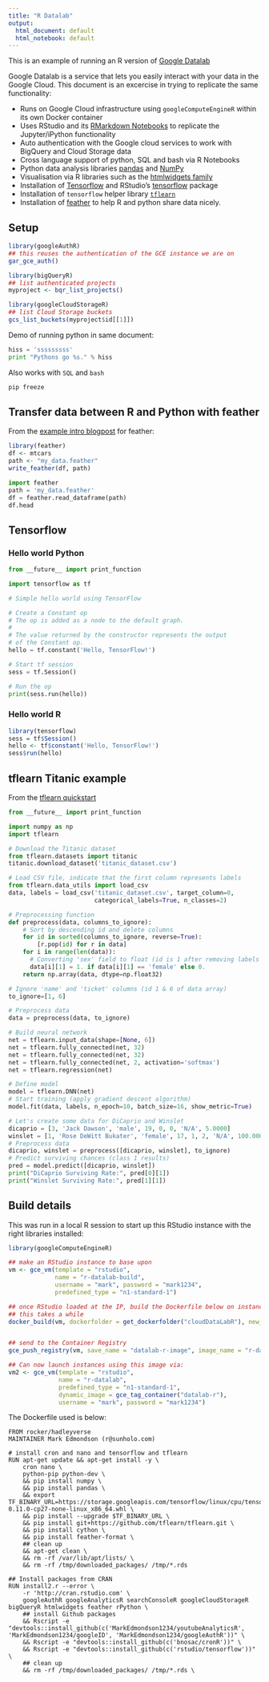 ```yaml
---
title: "R Datalab"
output:
  html_document: default
  html_notebook: default
---
```


This is an example of running an R version of [Google Datalab](https://cloud.google.com/datalab/)

Google Datalab is a service that lets you easily interact with your data in the Google Cloud.  This document is an excercise in trying to replicate the same functionality:

* Runs on Google Cloud infrastructure using `googleComputeEngineR` within its own Docker container
* Uses RStudio and its [RMarkdown Notebooks](http://rmarkdown.rstudio.com/r_notebooks.html) to replicate the Jupyter/iPython functionality
* Auto authentication with the Google cloud services to work with BigQuery and Cloud Storage data
* Cross language support of python, SQL and bash via R Notebooks
* Python data analysis libraries [pandas](http://pandas.pydata.org/) and [NumPy](http://www.numpy.org/)
* Visualisation via R libraries such as the [htmlwidgets family](http://gallery.htmlwidgets.org/)
* Installation of [Tensorflow](https://www.tensorflow.org) and RStudio's [tensorflow](https://rstudio.github.io/tensorflow/) package
* Installation of `tensorflow` helper library [`tflearn`](http://tflearn.org)
* Installation of [feather](https://blog.rstudio.org/2016/03/29/feather/) to help R and python share data nicely.

## Setup

```r
library(googleAuthR)
## this reuses the authentication of the GCE instance we are on
gar_gce_auth()

library(bigQueryR)
## list authenticated projects
myproject <- bqr_list_projects()

library(googleCloudStorageR)
## list Cloud Storage buckets
gcs_list_buckets(myproject$id[[1]])

```

Demo of running python in same document:

```python
hiss = 'sssssssss'
print "Pythons go %s." % hiss
```

Also works with `SQL` and `bash`

```bash
pip freeze
```

## Transfer data between R and Python with feather

From the [example intro blogpost](https://blog.rstudio.org/2016/03/29/feather/) for feather:

```r
library(feather)
df <- mtcars
path <- "my_data.feather"
write_feather(df, path)
```


```python
import feather
path = 'my_data.feather'
df = feather.read_dataframe(path)
df.head
```

## Tensorflow

### Hello world Python

```python
from __future__ import print_function

import tensorflow as tf

# Simple hello world using TensorFlow

# Create a Constant op
# The op is added as a node to the default graph.
#
# The value returned by the constructor represents the output
# of the Constant op.
hello = tf.constant('Hello, TensorFlow!')

# Start tf session
sess = tf.Session()

# Run the op
print(sess.run(hello))
```

### Hello world R

```r
library(tensorflow)
sess = tf$Session()
hello <- tf$constant('Hello, TensorFlow!')
sess$run(hello)
```

## tflearn Titanic example

From the [tflearn quickstart](http://tflearn.org/tutorials/quickstart.html)

```python
from __future__ import print_function

import numpy as np
import tflearn

# Download the Titanic dataset
from tflearn.datasets import titanic
titanic.download_dataset('titanic_dataset.csv')

# Load CSV file, indicate that the first column represents labels
from tflearn.data_utils import load_csv
data, labels = load_csv('titanic_dataset.csv', target_column=0,
                        categorical_labels=True, n_classes=2)

# Preprocessing function
def preprocess(data, columns_to_ignore):
    # Sort by descending id and delete columns
    for id in sorted(columns_to_ignore, reverse=True):
        [r.pop(id) for r in data]
    for i in range(len(data)):
      # Converting 'sex' field to float (id is 1 after removing labels column)
      data[i][1] = 1. if data[i][1] == 'female' else 0.
    return np.array(data, dtype=np.float32)

# Ignore 'name' and 'ticket' columns (id 1 & 6 of data array)
to_ignore=[1, 6]

# Preprocess data
data = preprocess(data, to_ignore)

# Build neural network
net = tflearn.input_data(shape=[None, 6])
net = tflearn.fully_connected(net, 32)
net = tflearn.fully_connected(net, 32)
net = tflearn.fully_connected(net, 2, activation='softmax')
net = tflearn.regression(net)

# Define model
model = tflearn.DNN(net)
# Start training (apply gradient descent algorithm)
model.fit(data, labels, n_epoch=10, batch_size=16, show_metric=True)

# Let's create some data for DiCaprio and Winslet
dicaprio = [3, 'Jack Dawson', 'male', 19, 0, 0, 'N/A', 5.0000]
winslet = [1, 'Rose DeWitt Bukater', 'female', 17, 1, 2, 'N/A', 100.0000]
# Preprocess data
dicaprio, winslet = preprocess([dicaprio, winslet], to_ignore)
# Predict surviving chances (class 1 results)
pred = model.predict([dicaprio, winslet])
print("DiCaprio Surviving Rate:", pred[0][1])
print("Winslet Surviving Rate:", pred[1][1])
```

## Build details

This was run in a local R session to start up this RStudio instance with the right libraries installed:

```r
library(googleComputeEngineR)

## make an RStudio instance to base upon
vm <- gce_vm(template = "rstudio", 
             name = "r-datalab-build", 
             username = "mark", password = "mark1234", 
             predefined_type = "n1-standard-1")

## once RStudio loaded at the IP, build the Dockerfile below on instance
## this takes a while
docker_build(vm, dockerfolder = get_dockerfolder("cloudDataLabR"), new_image = "r-datalab")


## send to the Container Registry
gce_push_registry(vm, save_name = "datalab-r-image", image_name = "r-datalab")

## Can now launch instances using this image via:
vm2 <- gce_vm(template = "rstudio", 
              name = "r-datalab", 
              predefined_type = "n1-standard-1", 
              dynamic_image = gce_tag_container("datalab-r"), 
              username = "mark", password = "mark1234")

```

The Dockerfile used is below:

```
FROM rocker/hadleyverse
MAINTAINER Mark Edmondson (r@sunholo.com)

# install cron and nano and tensorflow and tflearn
RUN apt-get update && apt-get install -y \
    cron nano \
    python-pip python-dev \
    && pip install numpy \
    && pip install pandas \
    && export TF_BINARY_URL=https://storage.googleapis.com/tensorflow/linux/cpu/tensorflow-0.11.0-cp27-none-linux_x86_64.whl \
    && pip install --upgrade $TF_BINARY_URL \
    && pip install git+https://github.com/tflearn/tflearn.git \
    && pip install cython \
    && pip install feather-format \
    ## clean up
    && apt-get clean \ 
    && rm -rf /var/lib/apt/lists/ \ 
    && rm -rf /tmp/downloaded_packages/ /tmp/*.rds
    
## Install packages from CRAN
RUN install2.r --error \ 
    -r 'http://cran.rstudio.com' \
    googleAuthR googleAnalyticsR searchConsoleR googleCloudStorageR bigQueryR htmlwidgets feather rPython \
    ## install Github packages
    && Rscript -e "devtools::install_github(c('MarkEdmondson1234/youtubeAnalyticsR', 'MarkEdmondson1234/googleID', 'MarkEdmondson1234/googleAuthR'))" \
    && Rscript -e "devtools::install_github(c('bnosac/cronR'))" \
    && Rscript -e "devtools::install_github(c('rstudio/tensorflow'))" \
    ## clean up
    && rm -rf /tmp/downloaded_packages/ /tmp/*.rds \

```


